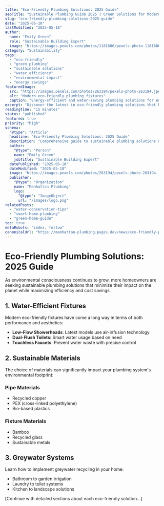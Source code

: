 ```yaml
---
title: "Eco-Friendly Plumbing Solutions: 2025 Guide"
seoTitle: "Sustainable Plumbing Guide 2025 | Green Solutions for Modern Homes"
slug: "eco-friendly-plumbing-solutions-2025-guide"
date: "2025-05-18"
lastModified: "2025-05-18"
author:
  name: "Emily Green"
  role: "Sustainable Building Expert"
  image: "https://images.pexels.com/photos/1181686/pexels-photo-1181686.jpeg?auto=compress&cs=tinysrgb&w=1260&h=750&dpr=2"
category: "Sustainability"
tags:
  - "eco-friendly"
  - "green plumbing"
  - "sustainable solutions"
  - "water efficiency"
  - "environmental impact"
  - "energy savings"
featuredImage:
  src: "https://images.pexels.com/photos/263194/pexels-photo-263194.jpeg?auto=compress&cs=tinysrgb&w=1260&h=750&dpr=2"
  alt: "Modern eco-friendly plumbing fixtures"
  caption: "Energy-efficient and water-saving plumbing solutions for environmentally conscious homes"
excerpt: "Discover the latest in eco-friendly plumbing solutions that help reduce your environmental footprint while saving money on utilities. From water-efficient fixtures to sustainable materials, learn how to make your plumbing system more environmentally friendly."
readingTime: "15 minutes"
status: "published"
featured: true
priority: "high"
schema:
  "@type": "Article"
  headline: "Eco-Friendly Plumbing Solutions: 2025 Guide"
  description: "Comprehensive guide to sustainable plumbing solutions and eco-friendly practices for modern homes"
  author:
    "@type": "Person"
    name: "Emily Green"
    jobTitle: "Sustainable Building Expert"
  datePublished: "2025-05-18"
  dateModified: "2025-05-18"
  image: "https://images.pexels.com/photos/263194/pexels-photo-263194.jpeg?auto=compress&cs=tinysrgb&w=1260&h=750&dpr=2"
  publisher:
    "@type": "Organization"
    name: "Manhattan Plumbing"
    logo:
      "@type": "ImageObject"
      url: "/images/logo.png"
relatedPosts:
  - "water-conservation-tips"
  - "smart-home-plumbing"
  - "green-home-guide"
toc: true
metaRobots: "index, follow"
canonicalUrl: "https://manhattan-plumbing.pages.dev/news/eco-friendly-plumbing-solutions"
---
```


# Eco-Friendly Plumbing Solutions: 2025 Guide

As environmental consciousness continues to grow, more homeowners are seeking sustainable plumbing solutions that minimize their impact on the planet while maximizing efficiency and cost savings.

## 1. Water-Efficient Fixtures

Modern eco-friendly fixtures have come a long way in terms of both performance and aesthetics:

- **Low-Flow Showerheads**: Latest models use air-infusion technology
- **Dual-Flush Toilets**: Smart water usage based on need
- **Touchless Faucets**: Prevent water waste with precise control

## 2. Sustainable Materials

The choice of materials can significantly impact your plumbing system's environmental footprint:

### Pipe Materials

- Recycled copper
- PEX (cross-linked polyethylene)
- Bio-based plastics

### Fixture Materials

- Bamboo
- Recycled glass
- Sustainable metals

## 3. Greywater Systems

Learn how to implement greywater recycling in your home:

- Bathroom to garden irrigation
- Laundry to toilet systems
- Kitchen to landscape solutions

[Continue with detailed sections about each eco-friendly solution...]
